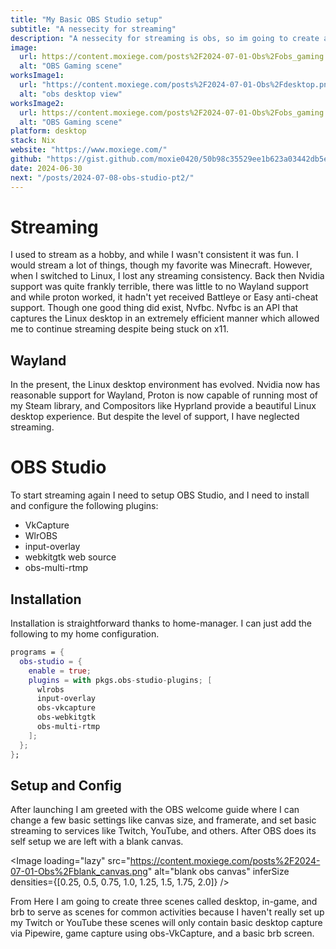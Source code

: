 ```yaml
---
title: "My Basic OBS Studio setup"
subtitle: "A nessecity for streaming"
description: "A nessecity for streaming is obs, so im going to create a nix config for myself"
image:
  url: https://content.moxiege.com/posts%2F2024-07-01-Obs%2Fobs_gaming.png
  alt: "OBS Gaming scene"
worksImage1:
  url: "https://content.moxiege.com/posts%2F2024-07-01-Obs%2Fdesktop.png"
  alt: "obs desktop view"
worksImage2:
  url: https://content.moxiege.com/posts%2F2024-07-01-Obs%2Fobs_gaming.png
  alt: "OBS Gaming scene"
platform: desktop
stack: Nix
website: "https://www.moxiege.com/"
github: "https://gist.github.com/moxie0420/50b98c35529ee1b623a03442db5e2cb8"
date: 2024-06-30
next: "/posts/2024-07-08-obs-studio-pt2/"
---
```



# Streaming

I used to stream as a hobby, and while I wasn't consistent it was fun.
I would stream a lot of things, though my favorite was Minecraft. However,
when I switched to Linux, I lost any streaming consistency.
Back then Nvidia support was quite frankly terrible, there was little to no Wayland support
and while proton worked, it hadn't yet received Battleye or Easy anti-cheat support.
Though one good thing did exist, Nvfbc. Nvfbc is an API that captures the Linux desktop in an extremely efficient manner
which allowed me to continue streaming despite being stuck on x11.

## Wayland

In the present, the Linux desktop environment has evolved. Nvidia now has reasonable support for Wayland,
Proton is now capable of running most of my Steam library, and Compositors like Hyprland provide a beautiful
Linux desktop experience. But despite the level of support, I have neglected streaming.

# OBS Studio

To start streaming again I need to setup OBS Studio, and I need to install and configure the following plugins:

- VkCapture
- WlrOBS
- input-overlay
- webkitgtk web source
- obs-multi-rtmp

## Installation

Installation is straightforward thanks to home-manager.
I can just add the following to my home configuration.

```nix
programs = {
  obs-studio = {
    enable = true;
    plugins = with pkgs.obs-studio-plugins; [
      wlrobs
      input-overlay
      obs-vkcapture
      obs-webkitgtk
      obs-multi-rtmp
    ];
  };
};
```

## Setup and Config

After launching I am greeted with the OBS welcome guide where I can change a few basic settings like canvas size,
and framerate, and set basic streaming to services like Twitch, YouTube, and others. After OBS does its self setup
we are left with a blank canvas.

<Image
  loading="lazy"
  src="https://content.moxiege.com/posts%2F2024-07-01-Obs%2Fblank_canvas.png"
  alt="blank obs canvas"
  inferSize
  densities={[0.25, 0.5, 0.75, 1.0, 1.25, 1.5, 1.75, 2.0]}
/>

From Here I am going to create three scenes called desktop, in-game, and brb to serve as scenes for common activities
because I haven't really set up my Twitch or YouTube these scenes will only contain basic desktop capture via Pipewire,
game capture using obs-VkCapture, and a basic brb screen.
